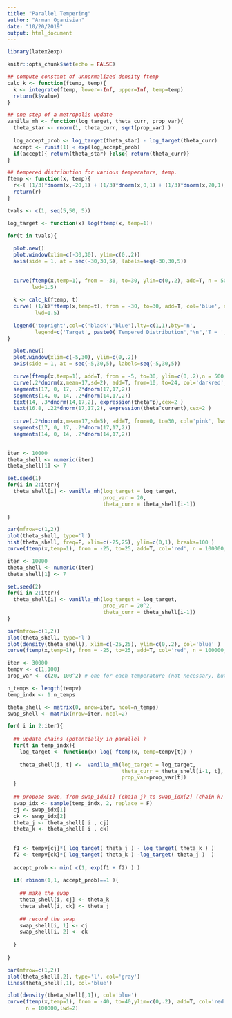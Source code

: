 ```yaml
---
title: "Parallel Tempering"
author: "Arman Oganisian"
date: "10/20/2019"
output: html_document
---
```


```r
library(latex2exp)

knitr::opts_chunk$set(echo = FALSE)

## compute constant of unnormalized density ftemp
calc_k <- function(ftemp, temp){
  k <- integrate(ftemp, lower=-Inf, upper=Inf, temp=temp)
  return(k$value)
}

## one step of a metropolis update
vanilla_mh <- function(log_target, theta_curr, prop_var){
  theta_star <- rnorm(1, theta_curr, sqrt(prop_var) )
  
  log_accept_prob <- log_target(theta_star) - log_target(theta_curr)
  accept <- runif(1) < exp(log_accept_prob)
  if(accept){ return(theta_star) }else{ return(theta_curr)}
}

## tempered distribution for various temperature, temp.
ftemp <- function(x, temp){
  r<-( (1/3)*dnorm(x,-20,1) + (1/3)*dnorm(x,0,1) + (1/3)*dnorm(x,20,1))^(1/temp)
  return(r)
}
```



```r

tvals <- c(1, seq(5,50, 5))

log_target <- function(x) log(ftemp(x, temp=1))

for(t in tvals){
  
  plot.new()
  plot.window(xlim=c(-30,30), ylim=c(0,.2))
  axis(side = 1, at = seq(-30,30,5), labels=seq(-30,30,5))
  
  
  curve(ftemp(x,temp=1), from = -30, to=30, ylim=c(0,.2), add=T, n = 500,
        lwd=1.5)
  
  k <- calc_k(ftemp, t)
  curve( (1/k)*ftemp(x,temp=t), from = -30, to=30, add=T, col='blue', n=500,
         lwd=1.5)
  
  legend('topright',col=c('black','blue'),lty=c(1,1),bty='n', 
         legend=c('Target', paste0('Tempered Distribution',"\n",'T = ',t)) )
}

```

```r

  plot.new()
  plot.window(xlim=c(-5,30), ylim=c(0,.2))
  axis(side = 1, at = seq(-5,30,5), labels=seq(-5,30,5))

  curve(ftemp(x,temp=1), add=T, from = -5, to=30, ylim=c(0,.2),n = 500,lwd=1.5)
  curve(.2*dnorm(x,mean=17,sd=2), add=T, from=10, to=24, col='darkred', lwd=2)
  segments(17, 0, 17, .2*dnorm(17,17,2))
  segments(14, 0, 14, .2*dnorm(14,17,2))
  text(14, .3*dnorm(14,17,2), expression(theta^p),cex=2 )
  text(16.8, .22*dnorm(17,17,2), expression(theta^current),cex=2 )
  
  curve(.2*dnorm(x,mean=17,sd=5), add=T, from=0, to=30, col='pink', lwd=2)
  segments(17, 0, 17, .2*dnorm(17,17,2))
  segments(14, 0, 14, .2*dnorm(14,17,2))
  
```


```r

iter <- 10000
theta_shell <- numeric(iter)
theta_shell[1] <- 7

set.seed(1)
for(i in 2:iter){
  theta_shell[i] <- vanilla_mh(log_target = log_target, 
                               prop_var = 20,
                               theta_curr = theta_shell[i-1])
  
}

par(mfrow=c(1,2))
plot(theta_shell, type='l')
hist(theta_shell, freq=F, xlim=c(-25,25), ylim=c(0,1), breaks=100 )
curve(ftemp(x,temp=1), from = -25, to=25, add=T, col='red', n = 100000,lwd=2)

```

```r

iter <- 10000
theta_shell <- numeric(iter)
theta_shell[1] <- 7

set.seed(2)
for(i in 2:iter){
  theta_shell[i] <- vanilla_mh(log_target = log_target, 
                               prop_var = 20^2,
                               theta_curr = theta_shell[i-1])
}

par(mfrow=c(1,2))
plot(theta_shell, type='l')
plot(density(theta_shell), xlim=c(-25,25), ylim=c(0,.2), col='blue' )
curve(ftemp(x,temp=1), from = -25, to=25, add=T, col='red', n = 100000,lwd=2)


```

```r

iter <- 30000
tempv <- c(1,100)
prop_var <- c(20, 100^2) # one for each temperature (not necessary, but helps)

n_temps <- length(tempv)
temp_indx <- 1:n_temps

theta_shell <- matrix(0, nrow=iter, ncol=n_temps)
swap_shell <- matrix(nrow=iter, ncol=2)

for( i in 2:iter){
  
  ## update chains (potentially in parallel )
  for(t in temp_indx){
    log_target <- function(x) log( ftemp(x, temp=tempv[t]) )
    
    theta_shell[i, t] <-  vanilla_mh(log_target = log_target, 
                                     theta_curr = theta_shell[i-1, t],
                                     prop_var=prop_var[t])
  }
  
  ## propose swap, from swap_idx[1] (chain j) to swap_idx[2] (chain k)
  swap_idx <- sample(temp_indx, 2, replace = F)
  cj <- swap_idx[1]
  ck <- swap_idx[2]
  theta_j <- theta_shell[ i , cj]
  theta_k <- theta_shell[ i , ck]
  
  
  f1 <- tempv[cj]*( log_target( theta_j ) - log_target( theta_k ) )
  f2 <- tempv[ck]*( log_target( theta_k ) -log_target( theta_j )  )
  
  accept_prob <- min( c(1, exp(f1 + f2) ) )
    
  if( rbinom(1,1, accept_prob)==1 ){
    
    ## make the swap
    theta_shell[i, cj] <- theta_k
    theta_shell[i, ck] <- theta_j
    
    ## record the swap
    swap_shell[i, 1] <- cj
    swap_shell[i, 2] <- ck
    
  }
  
}

par(mfrow=c(1,2))
plot(theta_shell[,2], type='l', col='gray')
lines(theta_shell[,1], col='blue')

plot(density(theta_shell[,1]), col='blue')
curve(ftemp(x,temp=1), from = -40, to=40,ylim=c(0,.2), add=T, col='red', 
      n = 100000,lwd=2)

```

